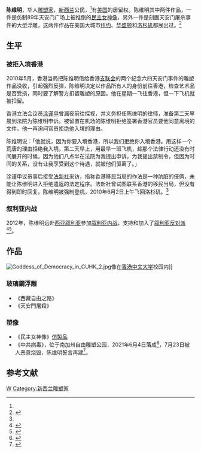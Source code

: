 {{Infobox person
| 图像       = Voa Chen Weiming 31may10.jpg
| 图像大小   = 225px
| 图像说明   = 陈维明
| 姓名       = 陈维明
| 英文名     = 
| 原文名     = 
| 本名       = 
| 字 = | 号  = 
| 出生日期   = <!--  {{birth date and age|||}} 或 {{Birth year and age|}}  -->
| 出生地     = 
| 死亡日期   = <!--卒年在前生年在后{{death date and age|}} -->
| 死亡地     = 
| 死因       = 
| 墓地       = 
| 纪念建筑   = 
| 居住地     = {{USA}}[[纽约市|纽约市]]
| 政党       = 
| 政治运动   = [[叙利亚内战|叙利亚内战]]
| 国籍       = {{NZL}}<ref name=" mansc" />
| 籍贯       = 中国大陆<!-- （仅限部分地区人士使用） -->
| 别名       = 
| 种族       = [[汉族|汉族]]
| 语言       = [[汉语|汉语]]、[[英语|英语]]
| 教育程度   = 
| 母校       = 
| 职业       = [[雕塑家|雕塑家]]、社会活动家
| 活跃时期   = 
| 组织       = 
| 机构       = 
| 研究领域   = [[绘画|绘画]]、[[雕塑|雕塑]]
| 知名作品   = 《西藏自由之路》<br />《民主女神像》<br />《天安门屠杀》
| 宗教信仰   = 
| 配偶       = 
| 伴侣       = 
| 子女       = 
| 父母       = 
| 亲属       = 
| 呼号       = 
| 受影响于   = 
| 影响于     = 
| 获奖       = <!--  {{Awards|award= |year= |title= }} -->
| 网站       = <!-- {{URL| }} -->
| 签名       = 
}}
'''陈维明'''，华人[[雕塑家|雕塑家]]，[[新西兰|新西兰]]公民，<ref name=" mansc" />有[[美国|美国]]的居留权。陈维明其中两件作品，一件是仿制89年天安门广场上被推倒的[[民主女神像|民主女神像]]，另外一件是刻画天安门屠杀事件的大型浮雕，这两件作品在美国大城市[[纽约|纽约]]、[[华盛顿|华盛顿]]和[[洛杉矶|洛杉矶]]都展出过。<ref name="赴港被拒六四雕塑家返美">{{Cite web |url=http://www1.voanews.com/chinese/news/US-CHEN-WEIMING-LAX-20100602-95466379.html |title=赴港被拒六四雕塑家返美 |accessdate=2020-06-22 |archive-date=2010-06-08 |archive-url=https://web.archive.org/web/20100608074832/http://www1.voanews.com/chinese/news/US-CHEN-WEIMING-LAX-20100602-95466379.html |dead-url=no }}</ref>

== 生平 ==
===被拒入境香港===
2010年5月，香港当局把陈维明借给香港[[支联会|支联会]]的两个纪念六四天安门事件的雕塑作品没收，引起强烈反弹，陈维明决定以作品所有人的身份前往香港，检查艺术品是否受损，同时要了解警方扣留雕塑的原因。他在星期一飞往香港，但一下飞机就被扣留。

香港立法会议员[[涂谨申|涂谨申]]曾漏夜前往探视，并义务担任陈维明的律师，准备第二天早晨到法院为陈维明申诉。被留置在机场的陈维明拒绝签署香港官员要他同意离境的文件。他一再询问官员拒绝他入境的理由。

陈维明说：「他就说，因为你要入境香港，所以我们拒绝你入境香港。用这样一个荒唐的理由拒绝我入境，第二天早上，用最早一班飞机，趁那个法律行动还没有时间展开的时候，因为他们八点半在法院为我提出申诉，为我提出禁制令，但因为时间的关系，没有让我享受到这个待遇，就被他们驱离了。」

涂谨申议员事后接受[[法新社|法新社]]采访，指称香港移民当局的作法是一种肮脏的伎俩，未能让陈维明进入拒绝遣返的法定程序。法新社曾试图联系香港的移民当局，但没有得到即时回复。陈维明被强制登机，2010年6月2日上午飞回洛杉矶。<ref name="赴港被拒六四雕塑家返美"/>

=== 叙利亚内战 ===
2012年，陈维明远赴[[西亚|西亚]][[叙利亚|叙利亚]]参加[[叙利亚内战|叙利亚内战]]，支持和加入了[[叙利亚反对派|叙利亚反对派]]<ref name=" mansc" >{{cite web |url=http://www.rfa.org/mandarin/yataibaodao/ml-10152012102025.html |title=雕塑家陈维明只身前往中东 声援民主运动 |accessdate=2012-10-15 |publisher=自由亚洲电台 |archiveurl=https://web.archive.org/web/20121017050920/http://www.rfa.org/mandarin/yataibaodao/ml-10152012102025.html |archivedate=2012-10-17 |work= |language=zh-cn |dead-url=no }}</ref><ref>{{cite web |url=http://www.voachinese.com/media/photogallery/1530841.html |title=华人雕塑家陈维明声援叙利亚反对派 |accessdate=2012年11月14日 |publisher=美国之音 |archiveurl=https://web.archive.org/web/20160305001835/http://www.voachinese.com/media/photogallery/1530841.html |archivedate=2016年3月5日 |work= |language=zh-cn |dead-url=no }}</ref>。

==作品==
[[File:Goddess_of_Democracy_in_CUHK_2.jpg|thumb]]像在[[香港中文大学|香港中文大学]]校园内]]
===玻璃鋼浮雕===
*《西藏自由之路》
*《天安門屠殺》

===塑像===
*《民主女神像》[[仿製品|仿製品]]
*《中共病毒》，位于南加州自由雕塑公园，2021年6月4日落成<ref>{{cite web |url=https://www.rfa.org/mandarin/yataibaodao/huanjing/sc-06092021153342.html|title=“中共病毒”雕塑背后的故事|accessdate=2021年6月9日|publisher=自由亚洲电台}}</ref>，7月23日被人恶意烧毁，陈维明誓言再建<ref>{{cite web |url=https://www.voachinese.com/a/status-of-ccp-virus-in-liberty-park-burned-to-ground-20210725/5978355.html|title=加州《中共病毒》雕像遭烧毁 陈维明誓言再塑与中共拉锯战|accessdate=2021年7月25日|publisher=美国之音}}</ref>。

==参考文献==
{{reflist}}

{{Commons category|Chen Weiming|陈维明}}

{{VOA}}

{{DEFAULTSORT:Chen陈}}
[[Category:陈姓|W]]
[[Category:新西兰雕塑家|Category:新西兰雕塑家]]